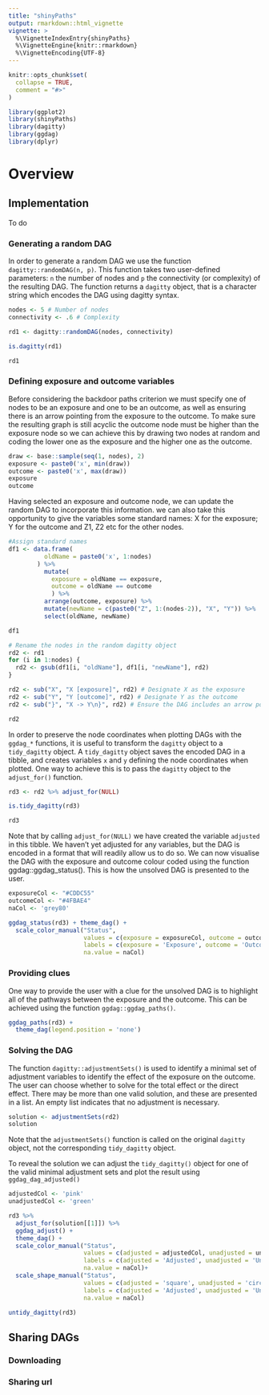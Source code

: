 ```yaml
---
title: "shinyPaths"
output: rmarkdown::html_vignette
vignette: >
  %\VignetteIndexEntry{shinyPaths}
  %\VignetteEngine{knitr::rmarkdown}
  %\VignetteEncoding{UTF-8}
---
```


```r
knitr::opts_chunk$set(
  collapse = TRUE,
  comment = "#>"
)
```

```r
library(ggplot2)
library(shinyPaths)
library(dagitty)
library(ggdag)
library(dplyr)
```

# Overview

## Implementation
To do

### Generating a random DAG

In order to generate a random DAG we use the function `dagitty::randomDAG(n, p)`. This function takes two user-defined parameters: `n` the number of nodes and `p` the connectivity (or complexity) of the resulting DAG. The function returns a `dagitty` object, that is a character string which encodes the DAG using dagitty syntax.

```r
nodes <- 5 # Number of nodes
connectivity <- .6 # Complexity

rd1 <- dagitty::randomDAG(nodes, connectivity)

is.dagitty(rd1)

rd1

```


### Defining exposure and outcome variables

Before considering the backdoor paths criterion we must specify one of nodes to be an exposure and one to be an outcome, as well as ensuring there is an arrow pointing from the exposure to the outcome. To make sure the resulting graph is still acyclic the outcome node must be higher than the exposure node so we can achieve this by drawing two nodes at random and coding the lower one as the exposure and the higher one as the outcome. 

```r

draw <- base::sample(seq(1, nodes), 2)
exposure <- paste0('x', min(draw))
outcome <- paste0('x', max(draw))  
exposure
outcome

```

Having selected an exposure and outcome node, we can update the random DAG to incorporate this information. we can also take this opportunity to give the variables some standard names: X for the exposure; Y for the outcome and Z1, Z2 etc for the other nodes. 

```r
#Assign standard names
df1 <- data.frame(
          oldName = paste0('x', 1:nodes)
        ) %>% 
          mutate(
            exposure = oldName == exposure,
            outcome = oldName == outcome
            ) %>% 
          arrange(outcome, exposure) %>% 
          mutate(newName = c(paste0("Z", 1:(nodes-2)), "X", "Y")) %>% 
          select(oldName, newName)

df1

# Rename the nodes in the random dagitty object
rd2 <- rd1
for (i in 1:nodes) {
  rd2 <- gsub(df1[i, "oldName"], df1[i, "newName"], rd2)
}

rd2 <- sub("X", "X [exposure]", rd2) # Designate X as the exposure
rd2 <- sub("Y", "Y [outcome]", rd2) # Designate Y as the outcome
rd2 <- sub("}", "X -> Y\n}", rd2) # Ensure the DAG includes an arrow pointing from X to Y

rd2
```

In order to preserve the node coordinates when plotting DAGs with the `ggdag_*` functions, it is useful to transform the `dagitty` object to a `tidy_dagitty` object. A `tidy_dagitty` object saves the encoded DAG in a tibble, and creates variables `x` and `y` defining the node coordinates when plotted. One way to achieve this is to pass the `dagitty` object to the `adjust_for()` function. 

```r

rd3 <- rd2 %>% adjust_for(NULL)

is.tidy_dagitty(rd3)

rd3

```

Note that by calling `adjust_for(NULL)` we have created the variable `adjusted` in this tibble. We haven't yet adjusted for any variables, but the DAG is encoded in a format that will readily allow us to do so. We can now visualise the DAG with the exposure and outcome colour coded using the function ggdag::ggdag_status(). This is how the unsolved DAG is presented to the user. 

```r

exposureCol <- "#CDDC55"
outcomeCol <- "#4FBAE4"
naCol <- 'grey80'

ggdag_status(rd3) + theme_dag() +
  scale_color_manual("Status", 
                     values = c(exposure = exposureCol, outcome = outcomeCol), 
                     labels = c(exposure = 'Exposure', outcome = 'Outcome'),
                     na.value = naCol)

```


### Providing clues

One way to provide the user with a clue for the unsolved DAG is to highlight all of the pathways between the exposure and the outcome. This can be achieved using the function `ggdag::ggdag_paths()`. 

```r

ggdag_paths(rd3) + 
  theme_dag(legend.position = 'none') 

```

### Solving the DAG

The function `dagitty::adjustmentSets()` is used to identify a minimal set of adjustment variables to identify the effect of the exposure on the outcome. The user can choose whether to solve for the total effect or the direct effect. There may be more than one valid solution, and these are presented in a list. An empty list indicates that no adjustment is necessary. 

```r

solution <- adjustmentSets(rd2)
solution

``` 

Note that the `adjustmentSets()` function is called on the original `dagitty` object, not the corresponding `tidy_dagitty` object.

To reveal the solution we can adjust the `tidy_dagitty()` object for one of the valid minimal adjustment sets and plot the result using `ggdag_dag_adjusted()`

```r
adjustedCol <- 'pink'
unadjustedCol <- 'green'

rd3 %>% 
  adjust_for(solution[[1]]) %>% 
  ggdag_adjust() +
  theme_dag() + 
  scale_color_manual("Status", 
                     values = c(adjusted = adjustedCol, unadjusted = unadjustedCol), 
                     labels = c(adjusted = 'Adjusted', unadjusted = 'Unadjusted'),
                     na.value = naCol)+ 
  scale_shape_manual("Status", 
                     values = c(adjusted = 'square', unadjusted = 'circle'), 
                     labels = c(adjusted = 'Adjusted', unadjusted = 'Unadjusted'),
                     na.value = naCol)

``` 

```r
untidy_dagitty(rd3)
```


## Sharing DAGs

### Downloading

### Sharing url

### 








